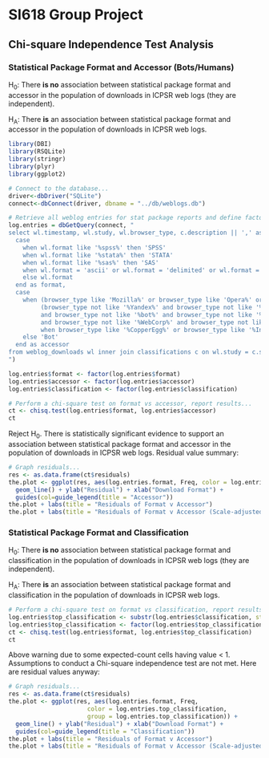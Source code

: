 SI618 Group Project
========================================================

Chi-square Independence Test Analysis
--------------------------------------------------------

### Statistical Package Format and Accessor (Bots/Humans)

H<sub>0</sub>:  There **is no** association between statistical package format and accessor in the population of downloads in ICPSR web logs (they are independent).

H<sub>A</sub>:  There **is** an association between statistical package format and accessor in the population of downloads in ICPSR web logs.

```r
library(DBI)
library(RSQLite)
library(stringr)
library(plyr)
library(ggplot2)

# Connect to the database...
driver<-dbDriver("SQLite")
connect<-dbConnect(driver, dbname = "../db/weblogs.db")

# Retrieve all weblog entries for stat package reports and define factors...
log.entries = dbGetQuery(connect, "
select wl.timestamp, wl.study, wl.browser_type, c.description || ',' as classification,
  case
    when wl.format like '%spss%' then 'SPSS'
    when wl.format like '%stata%' then 'STATA'
    when wl.format like '%sas%' then 'SAS'
    when wl.format = 'ascii' or wl.format = 'delimited' or wl.format = 'other' then 'DELIMITED'
    else wl.format
  end as format,
  case
    when (browser_type like 'Mozilla%' or browser_type like 'Opera%' or browser_type like 'Safari%' or browser_type like 'Nokia%' or browser_type like 'BlackBerry%') and
         (browser_type not like '%Yandex%' and browser_type not like '%spider%' and browser_type not like '%Babya Discover%'
         and browser_type not like '%bot%' and browser_type not like '%Daumoa%' and browser_type not like '%crawler%' and browser_type not like '%LinkCheck%'
         and browser_type not like '%WebCorp%' and browser_type not like '%Yahoo! Slurp%' and browser_type not like '%Genieo%') then 'Human'
         when browser_type like '%CopperEgg%' or browser_type like '%InterMapper%' then 'ICPSR-Bot'
    else 'Bot'
  end as accessor
from weblog_downloads wl inner join classifications c on wl.study = c.study_id
")

log.entries$format <- factor(log.entries$format)
log.entries$accessor <- factor(log.entries$accessor)
log.entries$classification <- factor(log.entries$classification)

# Perform a chi-square test on format vs accessor, report results...
ct <- chisq.test(log.entries$format, log.entries$accessor)
ct
```

Reject H<sub>0</sub>.  There is statistically significant evidence to support an association between statistical package format and accessor in the population of downloads in ICPSR web logs.  Residual value summary:

```r
# Graph residuals...
res <- as.data.frame(ct$residuals)
the.plot <- ggplot(res, aes(log.entries.format, Freq, color = log.entries.accessor, group = log.entries.accessor)) +
  geom_line() + ylab("Residual") + xlab("Download Format") +
  guides(col=guide_legend(title = "Accessor"))
the.plot + labs(title = "Residuals of Format v Accessor")
the.plot + labs(title = "Residuals of Format v Accessor (Scale-adjusted)") + scale_y_continuous(limits = c(-100, 100))
```

### Statistical Package Format and Classification

H<sub>0</sub>:  There **is no** association between statistical package format and classification in the population of downloads in ICPSR web logs (they are independent).

H<sub>A</sub>:  There **is** an association between statistical package format and classification in the population of downloads in ICPSR web logs.

```r
# Perform a chi-square test on format vs classification, report results...
log.entries$top_classification <- substr(log.entries$classification, start = 1, stop = str_locate(log.entries$classification, ",")-1)
log.entries$top_classification <- factor(log.entries$top_classification)
ct <- chisq.test(log.entries$format, log.entries$top_classification)
ct
```

Above warning due to some expected-count cells having value < 1.  Assumptions to conduct a Chi-square independence test are not met.  Here are residual values anyway:

```r
# Graph residuals...
res <- as.data.frame(ct$residuals)
the.plot <- ggplot(res, aes(log.entries.format, Freq, 
                      color = log.entries.top_classification,
                      group = log.entries.top_classification)) +
  geom_line() + ylab("Residual") + xlab("Download Format") +
  guides(col=guide_legend(title = "Classification"))
the.plot + labs(title = "Residuals of Format v Accessor")
the.plot + labs(title = "Residuals of Format v Accessor (Scale-adjusted)") + scale_y_continuous(limits = c(-100, 100))
```
